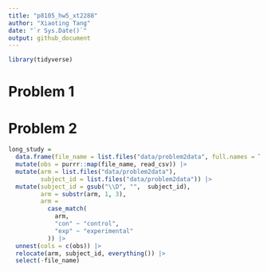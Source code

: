 ```yaml
---
title: "p8105_hw5_xt2288"
author: "Xiaoting Tang"
date: "`r Sys.Date()`"
output: github_document
---
```


```r
library(tidyverse)
```

# Problem 1


# Problem 2

```r
long_study = 
  data.frame(file_name = list.files("data/problem2data", full.names = TRUE)) |>
  mutate(obs = purrr::map(file_name, read_csv)) |>
  mutate(arm = list.files("data/problem2data"),
         subject_id = list.files("data/problem2data")) |>
  mutate(subject_id = gsub("\\D", "",  subject_id),
         arm = substr(arm, 1, 3),
         arm = 
           case_match(
             arm,
             "con" ~ "control",
             "exp" ~ "experimental"
           )) |>
  unnest(cols = c(obs)) |>
  relocate(arm, subject_id, everything()) |>
  select(-file_name)
```








